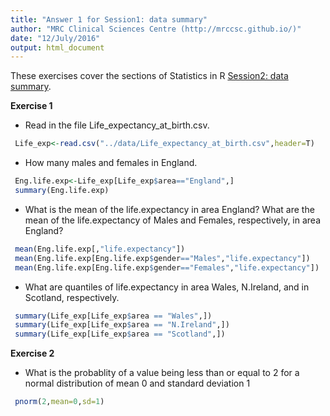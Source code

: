 ```yaml
---
title: "Answer 1 for Session1: data summary"
author: "MRC Clinical Sciences Centre (http://mrccsc.github.io/)"
date: "12/July/2016"
output: html_document
---
```


These exercises cover the sections of Statistics in R [Session2: data summary]("Session1_describe_the_data.md").

**Exercise 1**

- Read in the file Life_expectancy_at_birth.csv.
```r
 Life_exp<-read.csv("../data/Life_expectancy_at_birth.csv",header=T)
```
- How many males and females in England.
```r
 Eng.life.exp<-Life_exp[Life_exp$area=="England",]
 summary(Eng.life.exp)
```

- What is the mean of the life.expectancy in area England? What are the mean of the life.expectancy of Males and Females, respectively, in area England?
```r
 mean(Eng.life.exp[,"life.expectancy"])
 mean(Eng.life.exp[Eng.life.exp$gender=="Males","life.expectancy"])
 mean(Eng.life.exp[Eng.life.exp$gender=="Females","life.expectancy"])
```

- What are quantiles of life.expectancy in area Wales, N.Ireland, and in Scotland, respectively.
```r
 summary(Life_exp[Life_exp$area == "Wales",])
 summary(Life_exp[Life_exp$area == "N.Ireland",])
 summary(Life_exp[Life_exp$area == "Scotland",])
```

**Exercise 2**

- What is the probablity of a value being less than or equal to 2 for a normal distribution of mean 0 and standard deviation 1
```r
 pnorm(2,mean=0,sd=1)
```



